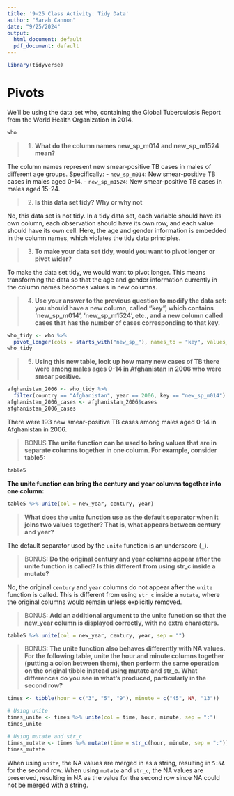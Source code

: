 ---
title: '9-25 Class Activity: Tidy Data'
author: "Sarah Cannon"
date: "9/25/2024"
output:
  html_document: default
  pdf_document: default
---

```{r, message = FALSE}
library(tidyverse)
```

# Pivots

We'll be using the data set who, containing the Global Tuberculosis Report from the World Health Organization in 2014. 

```{r}
who
```

> 1. **What do the column names new_sp_m014 and new_sp_m1524 mean? **

The column names represent new smear-positive TB cases in males of different age groups. Specifically:
- `new_sp_m014`: New smear-positive TB cases in males aged 0-14.
- `new_sp_m1524`: New smear-positive TB cases in males aged 15-24.

> 2. **Is this data set tidy? Why or why not**

No, this data set is not tidy. In a tidy data set, each variable should have its own column, each observation should have its own row, and each value should have its own cell. Here, the age and gender information is embedded in the column names, which violates the tidy data principles.

> 3. **To make your data set tidy, would you want to pivot longer or pivot wider?** 

To make the data set tidy, we would want to pivot longer. This means transforming the data so that the age and gender information currently in the column names becomes values in new columns.

> 4. **Use your answer to the previous question to modify the data set: you should have a new column, called "key", which contains 'new_sp_m014', 'new_sp_m1524', etc., and a new column called cases that has the number of cases corresponding to that key. **

```{r}
who_tidy <- who %>%
  pivot_longer(cols = starts_with("new_sp_"), names_to = "key", values_to = "cases")
who_tidy
```

> 5. **Using this new table, look up how many new cases of TB there were among males ages 0-14 in Afghanistan in 2006 who were smear positive. **

```{r}
afghanistan_2006 <- who_tidy %>%
  filter(country == "Afghanistan", year == 2006, key == "new_sp_m014")
afghanistan_2006_cases <- afghanistan_2006$cases
afghanistan_2006_cases
```
There were 193 new smear-positive TB cases among males aged 0-14 in Afghanistan in 2006.

> BONUS **The unite function can be used to bring values that are in separate columns together in one column. For example, consider table5: **

```{r}
table5
```

**The unite function can bring the century and year columns together into one column: **

```{r}
table5 %>% unite(col = new_year, century, year)
```

> **What does the unite function use as the default separator when it joins two values together? That is, what appears between century and year?**

The default separator used by the `unite` function is an underscore (`_`).

> BONUS: **Do the original century and year columns appear after the unite function is called?  Is this different from using str_c inside a mutate? **

No, the original `century` and `year` columns do not appear after the `unite` function is called. This is different from using `str_c` inside a `mutate`, where the original columns would remain unless explicitly removed.

> BONUS: **Add an additional argument to the unite function so that the new_year column is displayed correctly, with no extra characters.**

```{r}
table5 %>% unite(col = new_year, century, year, sep = "")
```

> BONUS: **The unite function also behaves differently with NA values.  For the following table, unite the hour and minute columns together (putting a colon between them), then perform the same operation on the original tibble instead using mutate and str_c.  What differences do you see in what's produced, particularly in the second row? **

```{r}
times <- tibble(hour = c("3", "5", "9"), minute = c("45", NA, "13"))
```

```{r}
# Using unite
times_unite <- times %>% unite(col = time, hour, minute, sep = ":")
times_unite
```

```{r}
# Using mutate and str_c
times_mutate <- times %>% mutate(time = str_c(hour, minute, sep = ":"))
times_mutate
```

When using `unite`, the NA values are merged in as a string, resulting in `5:NA` for the second row. When using `mutate` and `str_c`, the NA values are preserved, resulting in NA as the value for the second row since NA could not be merged with a string.